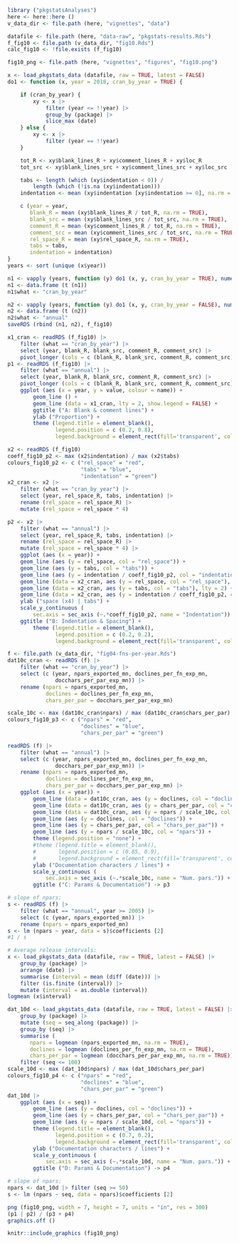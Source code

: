 
```r
library ("pkgstatsAnalyses")
here <- here::here ()
v_data_dir <- file.path (here, "vignettes", "data")

datafile <- file.path (here, "data-raw", "pkgstats-results.Rds")
f_fig10 <- file.path (v_data_dir, "fig10.Rds")
calc_fig10 <- !file.exists (f_fig10)

fig10_png <- file.path (here, "vignettes", "figures", "fig10.png")
```

```r
x <- load_pkgstats_data (datafile, raw = TRUE, latest = FALSE)
do1 <- function (x, year = 2018, cran_by_year = TRUE) {

    if (cran_by_year) {
        xy <- x |>
            filter (year <= !!year) |>
            group_by (package) |>
            slice_max (date)
    } else {
        xy <- x |>
            filter (year == !!year)
    }

    tot_R <- xy$blank_lines_R + xy$comment_lines_R + xy$loc_R
    tot_src <- xy$blank_lines_src + xy$comment_lines_src + xy$loc_src

    tabs <- length (which (xy$indentation < 0)) /
        length (which (!is.na (xy$indentation)))
    indentation <- mean (xy$indentation [xy$indentation >= 0], na.rm = TRUE)

    c (year = year,
       blank_R = mean (xy$blank_lines_R / tot_R, na.rm = TRUE),
       blank_src = mean (xy$blank_lines_src / tot_src, na.rm = TRUE),
       comment_R = mean (xy$comment_lines_R / tot_R, na.rm = TRUE),
       comment_src = mean (xy$comment_lines_src / tot_src, na.rm = TRUE),
       rel_space_R = mean (xy$rel_space_R, na.rm = TRUE),
       tabs = tabs,
       indentation = indentation)
}
years <- sort (unique (x$year))

n1 <- vapply (years, function (y) do1 (x, y, cran_by_year = TRUE), numeric (8))
n1 <- data.frame (t (n1))
n1$what <- "cran_by_year"

n2 <- vapply (years, function (y) do1 (x, y, cran_by_year = FALSE), numeric (8))
n2 <- data.frame (t (n2))
n2$what <- "annual"
saveRDS (rbind (n1, n2), f_fig10)
```



```r

x1_cran <- readRDS (f_fig10) |>
    filter (what == "cran_by_year") |>
    select (year, blank_R, blank_src, comment_R, comment_src) |>
    pivot_longer (cols = c (blank_R, blank_src, comment_R, comment_src))
p1 <- readRDS (f_fig10) |>
    filter (what == "annual") |>
    select (year, blank_R, blank_src, comment_R, comment_src) |>
    pivot_longer (cols = c (blank_R, blank_src, comment_R, comment_src)) |>
    ggplot (aes (x = year, y = value, colour = name)) +
        geom_line () +
        geom_line (data = x1_cran, lty = 2, show.legend = FALSE) +
        ggtitle ("A: Blank & comment lines") +
        ylab ("Proportion") +
        theme (legend.title = element_blank(),
               legend.position = c (0.2, 0.8),
               legend.background = element_rect(fill='transparent', colour='transparent'))

x2 <- readRDS (f_fig10)
coeff_fig10_p2 <- max (x2$indentation) / max (x2$tabs)
colours_fig10_p2 <- c ("rel_space" = "red",
                       "tabs" = "blue",
                       "indentation" = "green")
x2_cran <- x2 |>
    filter (what == "cran_by_year") |>
    select (year, rel_space_R, tabs, indentation) |>
    rename (rel_space = rel_space_R) |>
    mutate (rel_space = rel_space * 4)

p2 <- x2 |>
    filter (what == "annual") |>
    select (year, rel_space_R, tabs, indentation) |>
    rename (rel_space = rel_space_R) |>
    mutate (rel_space = rel_space * 4) |>
    ggplot (aes (x = year)) +
    geom_line (aes (y = rel_space, col = "rel_space")) +
    geom_line (aes (y = tabs, col = "tabs")) +
    geom_line (aes (y = indentation / coeff_fig10_p2, col = "indentation")) +
    geom_line (data = x2_cran, aes (y = rel_space, col = "rel_space"), lty = 2) +
    geom_line (data = x2_cran, aes (y = tabs, col = "tabs"), lty = 2) +
    geom_line (data = x2_cran, aes (y = indentation / coeff_fig10_p2, col = "indentation"), lty = 2) +
    ylab ("space (x4) | tabs") +
    scale_y_continuous (
        sec.axis = sec_axis (~.*coeff_fig10_p2, name = "Indentation")) +
    ggtitle ("B: Indentation & Spacing") +
        theme (legend.title = element_blank(),
               legend.position = c (0.2, 0.2),
               legend.background = element_rect(fill='transparent', colour='transparent'))

```

```r
f <- file.path (v_data_dir, "fig04-fns-per-year.Rds")
dat10c_cran <- readRDS (f) |>
    filter (what == "cran_by_year") |>
    select (c (year, npars_exported_mn, doclines_per_fn_exp_mn,
               docchars_per_par_exp_mn)) |>
    rename (npars = npars_exported_mn,
            doclines = doclines_per_fn_exp_mn,
            chars_per_par = docchars_per_par_exp_mn)

scale_10c <- max (dat10c_cran$npars) / max (dat10c_cran$chars_per_par)
colours_fig10_p3 <- c ("npars" = "red",
                       "doclines" = "blue",
                       "chars_per_par" = "green")

readRDS (f) |>
    filter (what == "annual") |>
    select (c (year, npars_exported_mn, doclines_per_fn_exp_mn,
               docchars_per_par_exp_mn)) |>
    rename (npars = npars_exported_mn,
            doclines = doclines_per_fn_exp_mn,
            chars_per_par = docchars_per_par_exp_mn) |>
    ggplot (aes (x = year)) +
        geom_line (data = dat10c_cran, aes (y = doclines, col = "doclines"), lty = 2) +
        geom_line (data = dat10c_cran, aes (y = chars_per_par, col = "chars_per_par"), lty = 2) +
        geom_line (data = dat10c_cran, aes (y = npars / scale_10c, col = "npars"), lty = 2) +
        geom_line (aes (y = doclines, col = "doclines")) +
        geom_line (aes (y = chars_per_par, col = "chars_per_par")) +
        geom_line (aes (y = npars / scale_10c, col = "npars")) +
        theme (legend.position = "none") +
        #theme (legend.title = element_blank(),
        #       legend.position = c (0.85, 0.9),
        #       legend.background = element_rect(fill='transparent', colour='transparent')) +
        ylab ("Documentation characters / lines") +
        scale_y_continuous (
            sec.axis = sec_axis (~.*scale_10c, name = "Num. pars.")) +
        ggtitle ("C: Params & Documentation") -> p3

# slope of npars:
s <- readRDS (f) |>
    filter (what == "annual", year >= 2005) |>
    select (c (year, npars_exported_mn)) |>
    rename (npars = npars_exported_mn)
s <- lm (npars ~ year, data = s)$coefficients [2]
#1 / s

```
```r
# Average release intervals:
x <- load_pkgstats_data (datafile, raw = TRUE, latest = FALSE) |>
    group_by (package) |>
    arrange (date) |>
    summarise (interval = mean (diff (date))) |>
    filter (is.finite (interval)) |>
    mutate (interval = as.double (interval))
logmean (x$interval)
```


```r
dat_10d <- load_pkgstats_data (datafile, raw = TRUE, latest = FALSE) |>
    group_by (package) |>
    mutate (seq = seq_along (package)) |>
    group_by (seq) |>
    summarise (
       npars = logmean (npars_exported_mn, na.rm = TRUE),
       doclines = logmean (doclines_per_fn_exp_mn, na.rm = TRUE),
       chars_per_par = logmean (docchars_per_par_exp_mn, na.rm = TRUE)) |>
    filter (seq <= 100)
scale_10d <- max (dat_10d$npars) / max (dat_10d$chars_per_par)
colours_fig10_p4 <- c ("npars" = "red",
                       "doclines" = "blue",
                       "chars_per_par" = "green")
dat_10d |>
    ggplot (aes (x = seq)) +
        geom_line (aes (y = doclines, col = "doclines")) +
        geom_line (aes (y = chars_per_par, col = "chars_per_par")) +
        geom_line (aes (y = npars / scale_10d, col = "npars")) +
        theme (legend.title = element_blank(),
               legend.position = c (0.7, 0.2),
               legend.background = element_rect(fill='transparent', colour='transparent')) +
        ylab ("Documentation characters / lines") +
        scale_y_continuous (
            sec.axis = sec_axis (~.*scale_10d, name = "Num. pars.")) +
        ggtitle ("D: Params & Documentation") -> p4

# slope of npars:
npars <- dat_10d |> filter (seq >= 50)
s <- lm (npars ~ seq, data = npars)$coefficients [2]
```

```r
png (fig10_png, width = 7, height = 7, units = "in", res = 300)
(p1 | p2) / (p3 + p4)
graphics.off ()
```

```r
knitr::include_graphics (fig10_png)
```
